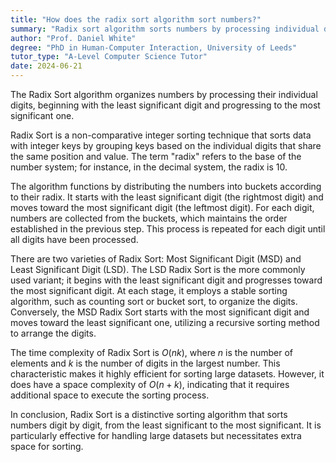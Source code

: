 ```yaml
---
title: "How does the radix sort algorithm sort numbers?"
summary: "Radix sort algorithm sorts numbers by processing individual digits, starting from the least significant digit to the most significant one."
author: "Prof. Daniel White"
degree: "PhD in Human-Computer Interaction, University of Leeds"
tutor_type: "A-Level Computer Science Tutor"
date: 2024-06-21
---
```


The Radix Sort algorithm organizes numbers by processing their individual digits, beginning with the least significant digit and progressing to the most significant one.

Radix Sort is a non-comparative integer sorting technique that sorts data with integer keys by grouping keys based on the individual digits that share the same position and value. The term "radix" refers to the base of the number system; for instance, in the decimal system, the radix is $10$.

The algorithm functions by distributing the numbers into buckets according to their radix. It starts with the least significant digit (the rightmost digit) and moves toward the most significant digit (the leftmost digit). For each digit, numbers are collected from the buckets, which maintains the order established in the previous step. This process is repeated for each digit until all digits have been processed.

There are two varieties of Radix Sort: Most Significant Digit (MSD) and Least Significant Digit (LSD). The LSD Radix Sort is the more commonly used variant; it begins with the least significant digit and progresses toward the most significant digit. At each stage, it employs a stable sorting algorithm, such as counting sort or bucket sort, to organize the digits. Conversely, the MSD Radix Sort starts with the most significant digit and moves toward the least significant one, utilizing a recursive sorting method to arrange the digits.

The time complexity of Radix Sort is $O(nk)$, where $n$ is the number of elements and $k$ is the number of digits in the largest number. This characteristic makes it highly efficient for sorting large datasets. However, it does have a space complexity of $O(n + k)$, indicating that it requires additional space to execute the sorting process.

In conclusion, Radix Sort is a distinctive sorting algorithm that sorts numbers digit by digit, from the least significant to the most significant. It is particularly effective for handling large datasets but necessitates extra space for sorting.
    